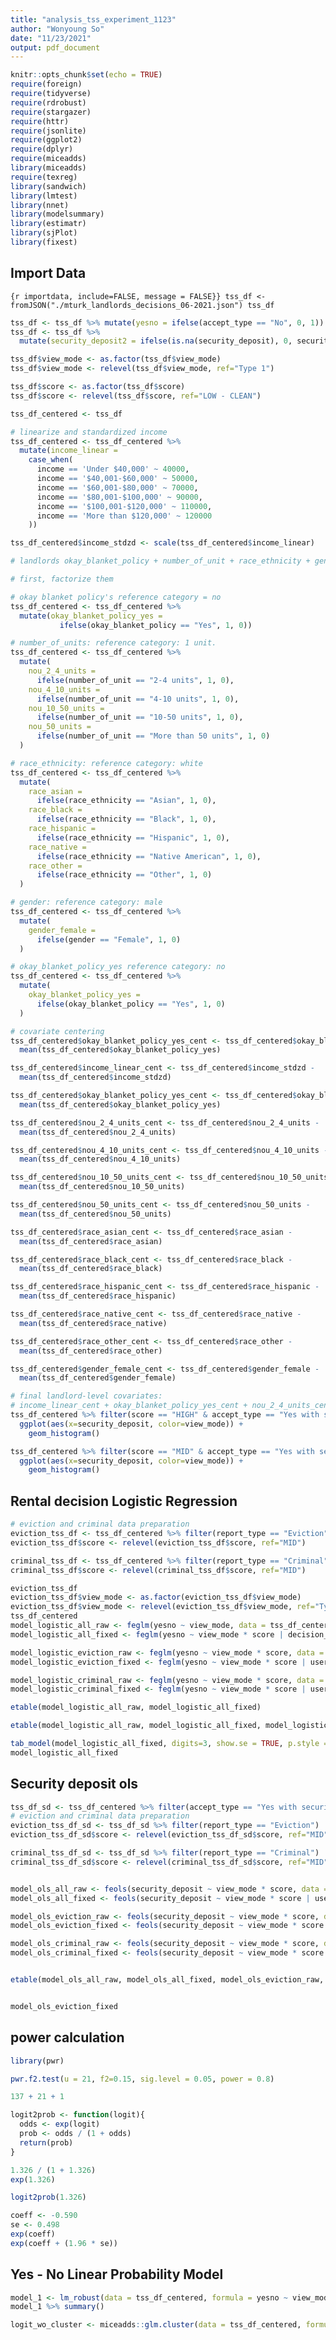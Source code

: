 ```yaml
---
title: "analysis_tss_experiment_1123"
author: "Wonyoung So"
date: "11/23/2021"
output: pdf_document
---
```


```r
knitr::opts_chunk$set(echo = TRUE)
require(foreign)
require(tidyverse)
require(rdrobust)
require(stargazer)
require(httr)
require(jsonlite)
require(ggplot2)
require(dplyr)
require(miceadds)
library(miceadds)
require(texreg)
library(sandwich)
library(lmtest)
library(nnet)
library(modelsummary)
library(estimatr)
library(sjPlot)
library(fixest)
```

## Import Data

```{r importdata, include=FALSE, message = FALSE}}
tss_df <- fromJSON("./mturk_landlords_decisions_06-2021.json")
tss_df
```

```r

tss_df <- tss_df %>% mutate(yesno = ifelse(accept_type == "No", 0, 1))
tss_df <- tss_df %>% 
  mutate(security_deposit2 = ifelse(is.na(security_deposit), 0, security_deposit))

tss_df$view_mode <- as.factor(tss_df$view_mode)
tss_df$view_mode <- relevel(tss_df$view_mode, ref="Type 1")

tss_df$score <- as.factor(tss_df$score)
tss_df$score <- relevel(tss_df$score, ref="LOW - CLEAN")

tss_df_centered <- tss_df

# linearize and standardized income
tss_df_centered <- tss_df_centered %>% 
  mutate(income_linear = 
    case_when(
      income == 'Under $40,000' ~ 40000,
      income == '$40,001-$60,000' ~ 50000,
      income == '$60,001-$80,000' ~ 70000,
      income == '$80,001-$100,000' ~ 90000,
      income == '$100,001-$120,000' ~ 110000,
      income == 'More than $120,000' ~ 120000
    ))

tss_df_centered$income_stdzd <- scale(tss_df_centered$income_linear)

# landlords okay_blanket_policy + number_of_unit + race_ethnicity + gender + income_linear

# first, factorize them

# okay blanket policy's reference category = no
tss_df_centered <- tss_df_centered %>%
  mutate(okay_blanket_policy_yes =
           ifelse(okay_blanket_policy == "Yes", 1, 0)) 

# number_of_units: reference category: 1 unit.
tss_df_centered <- tss_df_centered %>% 
  mutate(
    nou_2_4_units =
      ifelse(number_of_unit == "2-4 units", 1, 0),
    nou_4_10_units =
      ifelse(number_of_unit == "4-10 units", 1, 0),
    nou_10_50_units =
      ifelse(number_of_unit == "10-50 units", 1, 0),
    nou_50_units =
      ifelse(number_of_unit == "More than 50 units", 1, 0)
  )

# race_ethnicity: reference category: white
tss_df_centered <- tss_df_centered %>% 
  mutate(
    race_asian =
      ifelse(race_ethnicity == "Asian", 1, 0),
    race_black =
      ifelse(race_ethnicity == "Black", 1, 0),
    race_hispanic =
      ifelse(race_ethnicity == "Hispanic", 1, 0),
    race_native =
      ifelse(race_ethnicity == "Native American", 1, 0),
    race_other =
      ifelse(race_ethnicity == "Other", 1, 0)
  )

# gender: reference category: male
tss_df_centered <- tss_df_centered %>% 
  mutate(
    gender_female =
      ifelse(gender == "Female", 1, 0)
  )

# okay_blanket_policy_yes reference category: no
tss_df_centered <- tss_df_centered %>% 
  mutate(
    okay_blanket_policy_yes =
      ifelse(okay_blanket_policy == "Yes", 1, 0)
  )

# covariate centering
tss_df_centered$okay_blanket_policy_yes_cent <- tss_df_centered$okay_blanket_policy_yes -
  mean(tss_df_centered$okay_blanket_policy_yes)

tss_df_centered$income_linear_cent <- tss_df_centered$income_stdzd -
  mean(tss_df_centered$income_stdzd)

tss_df_centered$okay_blanket_policy_yes_cent <- tss_df_centered$okay_blanket_policy_yes -
  mean(tss_df_centered$okay_blanket_policy_yes)

tss_df_centered$nou_2_4_units_cent <- tss_df_centered$nou_2_4_units -
  mean(tss_df_centered$nou_2_4_units)

tss_df_centered$nou_4_10_units_cent <- tss_df_centered$nou_4_10_units -
  mean(tss_df_centered$nou_4_10_units)

tss_df_centered$nou_10_50_units_cent <- tss_df_centered$nou_10_50_units -
  mean(tss_df_centered$nou_10_50_units)

tss_df_centered$nou_50_units_cent <- tss_df_centered$nou_50_units -
  mean(tss_df_centered$nou_50_units)

tss_df_centered$race_asian_cent <- tss_df_centered$race_asian -
  mean(tss_df_centered$race_asian)

tss_df_centered$race_black_cent <- tss_df_centered$race_black -
  mean(tss_df_centered$race_black)

tss_df_centered$race_hispanic_cent <- tss_df_centered$race_hispanic -
  mean(tss_df_centered$race_hispanic)

tss_df_centered$race_native_cent <- tss_df_centered$race_native -
  mean(tss_df_centered$race_native)

tss_df_centered$race_other_cent <- tss_df_centered$race_other -
  mean(tss_df_centered$race_other)

tss_df_centered$gender_female_cent <- tss_df_centered$gender_female -
  mean(tss_df_centered$gender_female)

# final landlord-level covariates:
# income_linear_cent + okay_blanket_policy_yes_cent + nou_2_4_units_cent + nou_4_10_units_cent + nou_10_50_units_cent + nou_50_units_cent + race_asian_cent + race_black_cent + race_hispanic_cent + race_native_cent + race_other_cent + gender_female_cent + okay_blanket_policy_yes_cent
tss_df_centered %>% filter(score == "HIGH" & accept_type == "Yes with security deposit") %>% 
  ggplot(aes(x=security_deposit, color=view_mode)) +
    geom_histogram()

tss_df_centered %>% filter(score == "MID" & accept_type == "Yes with security deposit") %>% 
  ggplot(aes(x=security_deposit, color=view_mode)) +
    geom_histogram()

```


## Rental decision Logistic Regression

```r
# eviction and criminal data preparation
eviction_tss_df <- tss_df_centered %>% filter(report_type == "Eviction")
eviction_tss_df$score <- relevel(eviction_tss_df$score, ref="MID")

criminal_tss_df <- tss_df_centered %>% filter(report_type == "Criminal")
criminal_tss_df$score <- relevel(criminal_tss_df$score, ref="MID")

eviction_tss_df
eviction_tss_df$view_mode <- as.factor(eviction_tss_df$view_mode)
eviction_tss_df$view_mode <- relevel(eviction_tss_df$view_mode, ref="Type 1")
tss_df_centered
model_logistic_all_raw <- feglm(yesno ~ view_mode, data = tss_df_centered, family=binomial())
model_logistic_all_fixed <- feglm(yesno ~ view_mode * score | decision_id, data = tss_df_centered, family=binomial())

model_logistic_eviction_raw <- feglm(yesno ~ view_mode * score, data = eviction_tss_df, family=binomial())
model_logistic_eviction_fixed <- feglm(yesno ~ view_mode * score | user_id, data = eviction_tss_df, family=binomial())

model_logistic_criminal_raw <- feglm(yesno ~ view_mode * score, data = criminal_tss_df, family=binomial())
model_logistic_criminal_fixed <- feglm(yesno ~ view_mode * score | user_id, data = criminal_tss_df, family=binomial())

etable(model_logistic_all_raw, model_logistic_all_fixed)

etable(model_logistic_all_raw, model_logistic_all_fixed, model_logistic_eviction_raw, model_logistic_eviction_fixed, model_logistic_criminal_raw, model_logistic_criminal_fixed)

tab_model(model_logistic_all_fixed, digits=3, show.se = TRUE, p.style = c("numeric_stars"), p.threshold = c(0.1, 0.05, 0.01, 0.001))
model_logistic_all_fixed
```
## Security deposit ols

```r

tss_df_sd <- tss_df_centered %>% filter(accept_type == "Yes with security deposit")
# eviction and criminal data preparation
eviction_tss_df_sd <- tss_df_sd %>% filter(report_type == "Eviction")
eviction_tss_df_sd$score <- relevel(eviction_tss_df_sd$score, ref="MID")

criminal_tss_df_sd <- tss_df_sd %>% filter(report_type == "Criminal")
criminal_tss_df_sd$score <- relevel(criminal_tss_df_sd$score, ref="MID")


model_ols_all_raw <- feols(security_deposit ~ view_mode * score, data = tss_df_sd)
model_ols_all_fixed <- feols(security_deposit ~ view_mode * score | user_id, data = tss_df_sd)

model_ols_eviction_raw <- feols(security_deposit ~ view_mode * score, data = eviction_tss_df_sd)
model_ols_eviction_fixed <- feols(security_deposit ~ view_mode * score | user_id, data = eviction_tss_df_sd)

model_ols_criminal_raw <- feols(security_deposit ~ view_mode * score, data = criminal_tss_df_sd)
model_ols_criminal_fixed <- feols(security_deposit ~ view_mode * score | user_id, data = criminal_tss_df_sd)


etable(model_ols_all_raw, model_ols_all_fixed, model_ols_eviction_raw, model_ols_eviction_fixed, model_ols_criminal_raw, model_ols_criminal_fixed)


model_ols_eviction_fixed
```





## power calculation

```r
library(pwr)

pwr.f2.test(u = 21, f2=0.15, sig.level = 0.05, power = 0.8)

137 + 21 + 1
```






```r
logit2prob <- function(logit){
  odds <- exp(logit)
  prob <- odds / (1 + odds)
  return(prob)
}

1.326 / (1 + 1.326)
exp(1.326)

logit2prob(1.326)

coeff <- -0.590
se <- 0.498
exp(coeff)
exp(coeff + (1.96 * se))

```




## Yes - No Linear Probability Model

```r
model_1 <- lm_robust(data = tss_df_centered, formula = yesno ~ view_mode * score, cluster=tss_df_centered$user_id, se_type='CR2')
model_1 %>% summary()

logit_wo_cluster <- miceadds::glm.cluster(data = tss_df_centered, formula = yesno ~ view_mode * score + okay_blanket_policy + number_of_unit + race_ethnicity + gender + income, cluster="user_id", family = "binomial")

```